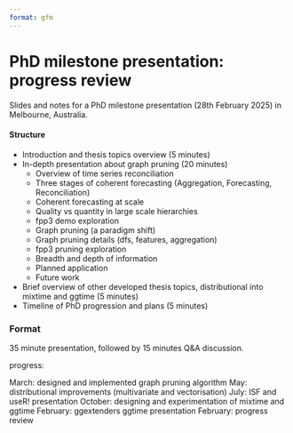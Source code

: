 ```yaml
---
format: gfm
---
```


<!-- README.md is generated from README.qmd. Please edit that file -->

# PhD milestone presentation: progress review

<!-- badges: start -->
<!-- badges: end -->

Slides and notes for a PhD milestone presentation (28th February 2025) in Melbourne, Australia.

#### Structure

* Introduction and thesis topics overview (5 minutes)
* In-depth presentation about graph pruning (20 minutes)
  * Overview of time series reconciliation
  * Three stages of coherent forecasting (Aggregation, Forecasting, Reconciliation)
  * Coherent forecasting at scale
  * Quality vs quantity in large scale hierarchies
  * fpp3 demo exploration
  * Graph pruning (a paradigm shift)
  * Graph pruning details (dfs, features, aggregation)
  * fpp3 pruning exploration
  * Breadth and depth of information
  * Planned application
  * Future work
  
* Brief overview of other developed thesis topics, distributional into mixtime and ggtime (5 minutes)
* Timeline of PhD progression and plans (5 minutes)

### Format

35 minute presentation, followed by 15 minutes Q&A discussion.


progress:

March: designed and implemented graph pruning algorithm
May: distributional improvements (multivariate and vectorisation)
July: ISF and useR! presentation
October: designing and experimentation of mixtime and ggtime
February: ggextenders ggtime presentation
February: progress review

